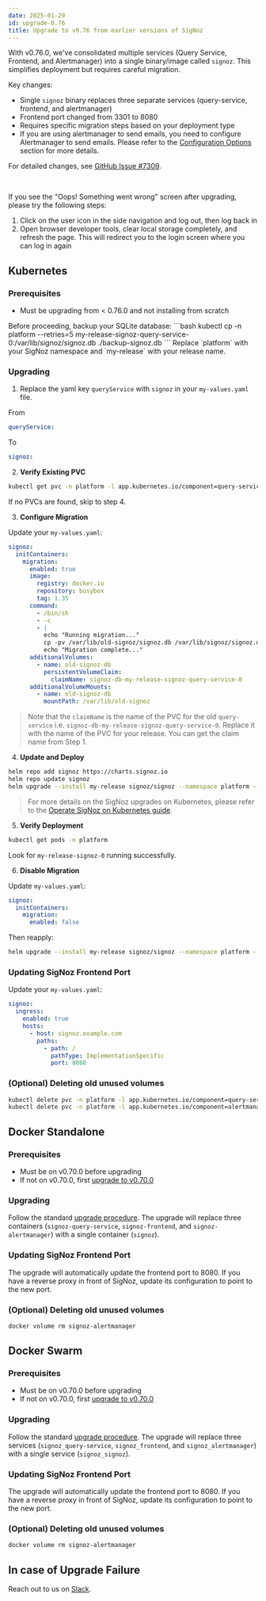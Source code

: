 ```yaml
---
date: 2025-01-29
id: upgrade-0.76
title: Upgrade to v0.76 from earlier versions of SigNoz
---
```


<Admonition type="warning">

With v0.76.0, we've consolidated multiple services (Query Service, Frontend, and Alertmanager) into a single binary/image called `signoz`. This simplifies deployment but requires careful migration.

Key changes:
- Single `signoz` binary replaces three separate services (query-service, frontend, and alertmanager)
- Frontend port changed from 3301 to 8080
- Requires specific migration steps based on your deployment type
- If you are using alertmanager to send emails, you need to configure Alertmanager to send emails. Please refer to the [Configuration Options](/docs/operate/configuration#configure-alertmanager-to-send-emails) section for more details.

For detailed changes, see [GitHub Issue #7309](https://github.com/ezeslucky/monitrix.git/signoz/issues/7309).
</Admonition>

<br/>

<Admonition type="info">

If you see the "Oops! Something went wrong" screen after upgrading, please try the following steps:

1. Click on the user icon in the side navigation and log out, then log back in
2. Open browser developer tools, clear local storage completely, and refresh the page. This will redirect you to the login screen where you can log in again

</Admonition>

## Kubernetes

### Prerequisites
- Must be upgrading from < 0.76.0 and not installing from scratch

<Admonition type="warning">
Before proceeding, backup your SQLite database:
```bash
kubectl cp -n platform --retries=5 my-release-signoz-query-service-0:/var/lib/signoz/signoz.db ./backup-signoz.db
```
Replace `platform` with your SigNoz namespace and `my-release` with your release name.
</Admonition>

### Upgrading
1. Replace the yaml key `queryService` with `signoz` in your `my-values.yaml` file.

From
```yaml
queryService:
```

To
```yaml
signoz:
```

2. **Verify Existing PVC**

```bash
kubectl get pvc -n platform -l app.kubernetes.io/component=query-service
```

If no PVCs are found, skip to step 4.

3. **Configure Migration**

Update your `my-values.yaml`:
```yaml
signoz:
  initContainers:
    migration:
      enabled: true
      image:
        registry: docker.io
        repository: busybox
        tag: 1.35
      command:
        - /bin/sh
        - -c
        - |
          echo "Running migration..."
          cp -pv /var/lib/old-signoz/signoz.db /var/lib/signoz/signoz.db
          echo "Migration complete..."
      additionalVolumes:
        - name: old-signoz-db
          persistentVolumeClaim:
            claimName: signoz-db-my-release-signoz-query-service-0
      additionalVolumeMounts:
        - name: old-signoz-db
          mountPath: /var/lib/old-signoz
```

> Note that the `claimName` is the name of the PVC for the old `query-service` i.e. `signoz-db-my-release-signoz-query-service-0`. Replace it with the name of the PVC for your release. You can get the claim name from Step 1.

4. **Update and Deploy**

```bash
helm repo add signoz https://charts.signoz.io
helm repo update signoz
helm upgrade --install my-release signoz/signoz --namespace platform --values my-values.yaml
```

> For more details on the SigNoz upgrades on Kubernetes, please refer to the [Operate SigNoz on Kubernetes guide](/docs/operate/kubernetes).

5. **Verify Deployment**

  ```bash
  kubectl get pods -n platform
  ```
  Look for `my-release-signoz-0` running successfully.

6. **Disable Migration**

Update `my-values.yaml`:
```yaml
signoz:
  initContainers:
    migration:
      enabled: false
```
Then reapply:
```bash
helm upgrade --install my-release signoz/signoz --namespace platform --values my-values.yaml
```

### Updating SigNoz Frontend Port

Update your `my-values.yaml`:
```yaml
signoz:
  ingress:
    enabled: true
    hosts:
      - host: signoz.example.com
        paths:
          - path: /
            pathType: ImplementationSpecific
            port: 8080
```

### (Optional) Deleting old unused volumes
```bash
kubectl delete pvc -n platform -l app.kubernetes.io/component=query-service
kubectl delete pvc -n platform -l app.kubernetes.io/component=alertmanager
```

## Docker Standalone

### Prerequisites
- Must be on v0.70.0 before upgrading
- If not on v0.70.0, first [upgrade to v0.70.0](/docs/operate/migration/upgrade-0.70)

### Upgrading
Follow the standard [upgrade procedure](/docs/operate/docker-standalone#upgrade-signoz-cluster). 
The upgrade will replace three containers (`signoz-query-service`, `signoz-frontend`, and `signoz-alertmanager`) 
with a single container (`signoz`).

### Updating SigNoz Frontend Port
The upgrade will automatically update the frontend port to 8080. If you have a reverse proxy 
in front of SigNoz, update its configuration to point to the new port.

### (Optional) Deleting old unused volumes
```bash
docker volume rm signoz-alertmanager
```

## Docker Swarm

### Prerequisites
- Must be on v0.70.0 before upgrading
- If not on v0.70.0, first [upgrade to v0.70.0](/docs/operate/migration/upgrade-0.70)

### Upgrading
Follow the standard [upgrade procedure](/docs/operate/docker-swarm#upgrade-signoz-cluster). 
The upgrade will replace three services (`signoz_query-service`, `signoz_frontend`, and `signoz_alertmanager`) 
with a single service (`signoz_signoz`).

### Updating SigNoz Frontend Port
The upgrade will automatically update the frontend port to 8080. If you have a reverse proxy 
in front of SigNoz, update its configuration to point to the new port.

### (Optional) Deleting old unused volumes
```bash
docker volume rm signoz-alertmanager
```

## In case of Upgrade Failure

Reach out to us on [Slack](https://signoz.io/slack).
